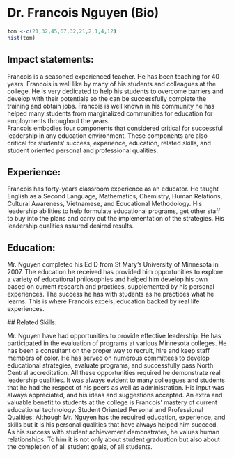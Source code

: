 # Dr. Francois Nguyen (Bio)

```r
tom <-c(21,32,45,67,32,21,2,1,4,12)
hist(tom)
```
## Impact statements:  

Francois is a seasoned experienced teacher. He has been teaching for 40 years. Francois is well like by many of his students and colleagues at the college. He is very dedicated to help his students to overcome barriers and develop with their potentials so the can be successfully complete the training and obtain jobs. Francois is well known in his community he has helped many students from marginalized communities for education for employments throughout the years.  
Francois embodies four components that considered critical for successful leadership in any education environment. These components are also critical for students’ success, experience, education, related skills, and student oriented personal and professional qualities.

## Experience:  

Francois has forty-years classroom experience as an educator. He taught English as a Second Language, Mathematics, Chemistry, Human Relations, Cultural Awareness, Vietnamese, and Educational Methodology. His leadership abilities to help formulate educational programs, get other staff to buy into the plans and carry out the implementation of the strategies.  His leadership qualities assured desired results.  

## Education: 

Mr. Nguyen completed his Ed D from St Mary’s University of Minnesota in 2007.   The education he received has provided him opportunities to explore a variety of educational philosophies and helped him develop his own based on current research and practices, supplemented by his personal experiences.  The success he has with students as he practices what he learns.  This is where Francois excels, education backed by real life experiences.  

 ## Related Skills: 
 
 Mr. Nguyen have had opportunities to provide effective leadership.  He has participated in the evaluation of programs at various Minnesota colleges.  He has been a consultant on the proper way to recruit, hire and keep staff members of color.  He has served on numerous committees to develop educational strategies, evaluate programs, and successfully pass North Central accreditation.  All these opportunities required he demonstrate real leadership qualities.  It was always evident to many colleagues and students that he had the respect of his peers as well as administration.  His input was always appreciated, and his ideas and suggestions accepted.  An extra and valuable benefit to students at the college is Francois’ mastery of current educational technology.
Student Oriented Personal and Professional Qualities:  Although Mr. Nguyen has the required education, experience, and skills but it is his personal qualities that have always helped him succeed.  As his success with student achievement demonstrates, he values human relationships. To him it is not only about student graduation but also about the completion of all student goals, of all students.



